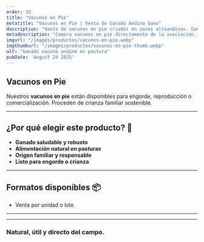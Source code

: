 ```yaml
---
order: 10
title: "Vacunos en Pie"
metatitle: "Vacunos en Pie | Venta de Ganado Andino Sano"
description: "Venta de vacunos en pie criados en zonas altoandinas. Ganado fuerte, sano y listo para engorde o reproducción."
metadescription: "Compra vacunos en pie directamente de la asociación. Alimentación natural y crianza responsable."
imgurl: "/images/productos/vacunos-en-pie.webp"
imgthumburl: "/images/productos/vacunos-en-pie-thumb.webp"
alt: "Ganado vacuno andino en pastura"
pubDate: 'August 24 2025'
---
```


## Vacunos en Pie

Nuestros **vacunos en pie** están disponibles para engorde, reproducción o comercialización. Proceden de crianza familiar sostenible.

---

## **¿Por qué elegir este producto?** 🌿

- **Ganado saludable y robusto**
- **Alimentación natural en pasturas**
- **Origen familiar y responsable**
- **Listo para engorde o crianza**

---

## **Formatos disponibles** 📦

- Venta por unidad o lote

---


<WhatsappSendUrl 
  text="Comprar" 
  message="Me interesa este producto"
  variant="primary" 
/>

---

### **Natural, útil y directo del campo.**
